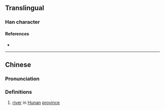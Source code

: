 {{also|溆}}
{{character info/new}}
==Translingual==

===Han character===
{{Han char|rn=85|rad=水|as=11|sn=14|four=38140|canj=EODK|ids=⿰氵敘}}

====References====
* {{Han ref|kx=0647.110|dkj=18176|dj=1057.100|hdz=31725.110|uh=6F35|ud=28469|bh=E2A9|bd=58025}}

----

==Chinese==
{{zh-forms|s=溆}}

===Pronunciation===
{{zh-pron
|m=xù
|c=zeoi6
|mc=y
|oc=y
|ma=
|cat=pn
}}

===Definitions===
{{zh-hanzi}}

# [[river]] in [[Hunan]] [[province]]